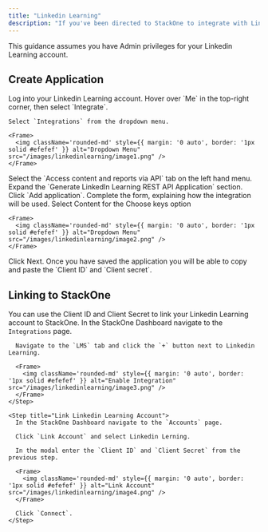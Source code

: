 ```yaml
---
title: "Linkedin Learning"
description: "If you've been directed to StackOne to integrate with Linkedin Learning, the following steps will help you understand the process and any necessary actions to configure successful integration."
---
```


<Warning>
  This guidance assumes you have Admin privileges for your Linkedin Learning account.
</Warning>

## Create Application

<Steps>
  <Step title="Log into Linkedin Learning">
    Log into your Linkedin Learning account.
  </Step>

  <Step title="Navigate to Integrate">
    Hover over `Me` in the top-right corner, then select `Integrate`.

    Select `Integrations` from the dropdown menu.

    <Frame>
      <img className='rounded-md' style={{ margin: '0 auto', border: '1px solid #efefef' }} alt="Dropdown Menu" src="/images/linkedinlearning/image1.png" />
    </Frame>
  </Step>

  <Step title="Navigate to Select the Access content and reports via API tab.">
   Select the `Access content and reports via API` tab on the left hand menu.
  </Step>

  <Step title="Create a New App">
    Expand the `Generate LinkedIn Learning REST API Application` section.
    Click `Add application`.
    Complete the form, explaining how the integration will be used.
    Select Content for the Choose keys option

    <Frame>
      <img className='rounded-md' style={{ margin: '0 auto', border: '1px solid #efefef' }} alt="Dropdown Menu" src="/images/linkedinlearning/image2.png" />
    </Frame>
  </Step>

  <Step title="Note the Client ID and Secret">
    Click Next. Once you have saved the application you will be able to copy and paste the `Client ID` and `Client secret`.
  </Step>

</Steps>


## Linking to StackOne

You can use the Client ID and Client Secret to link your Linkedin Learning account to StackOne.
  <Steps>
    <Step title="Enable Linkedin Learning Integration">
      In the StackOne Dashboard navigate to the `Integrations` page.

      Navigate to the `LMS` tab and click the `+` button next to Linkedin Learning.

      <Frame>
        <img className='rounded-md' style={{ margin: '0 auto', border: '1px solid #efefef' }} alt="Enable Integration" src="/images/linkedinlearning/image3.png" />
      </Frame>
    </Step>

    <Step title="Link Linkedin Learning Account">
      In the StackOne Dashboard navigate to the `Accounts` page.

      Click `Link Account` and select Linkedin Lerning.

      In the modal enter the `Client ID` and `Client Secret` from the previous step.

      <Frame>
        <img className='rounded-md' style={{ margin: '0 auto', border: '1px solid #efefef' }} alt="Link Account" src="/images/linkedinlearning/image4.png" />
      </Frame>

      Click `Connect`.
    </Step>

  </Steps>
